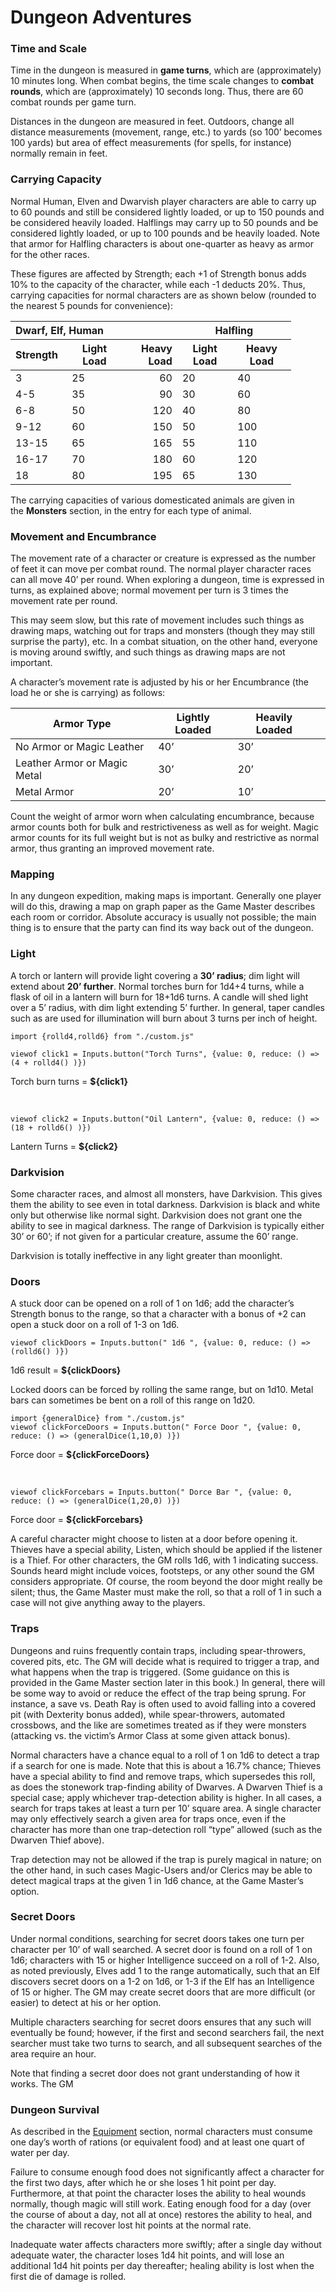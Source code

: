 # Dungeon Adventures

### Time and Scale 

Time in the dungeon is measured in **game turns**, which are (approximately) 10 minutes long. When combat begins, the time scale changes to **combat rounds**, which are (approximately) 10 seconds long. Thus, there are 60 combat rounds per game turn.

Distances in the dungeon are measured in feet. Outdoors, change all distance measurements (movement, range, etc.) to yards (so 100' becomes 100 yards) but area of effect measurements (for spells, for instance) normally remain in feet.


### Carrying Capacity

Normal Human, Elven and Dwarvish player characters are able to carry up to 60 pounds and still be considered lightly loaded, or up to 150 pounds and be considered heavily loaded. Halflings may carry up to 50 pounds and be considered lightly loaded, or up to 100 pounds and be heavily loaded. Note that armor for Halfling characters is about one-quarter as heavy as armor for the other races.

These figures are affected by Strength; each +1 of Strength bonus adds 10% to the capacity of the character, while each -1 deducts 20%. Thus, carrying capacities for normal characters are as shown below (rounded to the nearest 5 pounds for convenience):

+------------------------------------+------------+-------------+
|   Dwarf,   Elf,       Human        | Halfling                 |
+----------+------------+------------+------------+-------------+
| Strength | Light Load | Heavy Load | Light Load | Heavy Load  |
+:=========+============+===========:+============+=============+
| 3        | 25         |  60        |20          |  40         |
+----------+------------+------------+------------+-------------+
| 4-5      | 35         | 90         | 30         | 60          |
+----------+------------+------------+------------+-------------+
| 6-8      | 50         | 120        | 40         | 80          |
+----------+------------+------------+------------+-------------+
| 9-12     | 60         | 150        | 50         | 100         |
+----------+------------+------------+------------+-------------+
| 13-15    | 65         | 165        | 55         | 110         |
+----------+------------+------------+------------+-------------+
| 16-17    | 70         | 180        | 60         | 120         |
+----------+------------+------------+------------+-------------+
| 18       | 80         | 195        | 65         | 130         |
+----------+------------+------------+------------+-------------+

The carrying capacities of various domesticated animals are given in the **Monsters** section, in the entry for each type of animal.

### Movement and Encumbrance

The movement rate of a character or creature is expressed as the number of feet it can move per combat round. The normal player character races can all move 40' per round. When exploring a dungeon, time is expressed in turns, as explained above; normal movement per turn is 3 times the movement rate per round.

This may seem slow, but this rate of movement includes such things as drawing maps, watching out for traps and monsters (though they may still surprise the party), etc. In a combat situation, on the other hand, everyone is moving around swiftly, and such things as drawing maps are not important.

A character's movement rate is adjusted by his or her Encumbrance (the load he or she is carrying) as follows:

| Armor Type | Lightly Loaded | Heavily Loaded |
|---|----|-----|----|
| No Armor or Magic Leather | 40' | 30' |
| Leather Armor or Magic Metal | 30' | 20' |
| Metal Armor | 20' | 10' |

Count the weight of armor worn when calculating encumbrance, because armor counts both for bulk and restrictiveness as well as for weight. Magic armor counts for its full weight but is not as bulky and restrictive as normal armor, thus granting an improved movement rate.

### Mapping

In any dungeon expedition, making maps is important. Generally one player will do this, drawing a map on graph paper as the Game Master describes each room or corridor. Absolute accuracy is usually not possible; the main thing is to ensure that the party can find its way back out of the dungeon.

### Light

A torch or lantern will provide light covering a **30' radius**; dim light will extend about **20' further**. Normal torches burn for 1d4+4 turns, while a flask of oil in a lantern will burn for 18+1d6 turns. A candle will shed light over a 5' radius, with dim light extending 5' further. In general, taper candles such as are used for illumination will burn about 3 turns per inch of height.

::: {.column-margin}
```ojs
import {rolld4,rolld6} from "./custom.js"

viewof click1 = Inputs.button("Torch Turns", {value: 0, reduce: () => (4 + rolld4() )})

```

Torch burn turns = **${click1}**

<br>

```ojs
viewof click2 = Inputs.button("Oil Lantern", {value: 0, reduce: () => (18 + rolld6() )})
```

Lantern Turns = **${click2}**

:::

### Darkvision

Some character races, and almost all monsters, have Darkvision. This gives them the ability to see even in total darkness. Darkvision is black and white only but otherwise like normal sight. Darkvision does not grant one the ability to see in magical darkness. The range of Darkvision is typically either 30' or 60'; if not given for a particular creature, assume the 60' range.

Darkvision is totally ineffective in any light greater than moonlight.

### Doors

A stuck door can be opened on a roll of 1 on 1d6; add the character's Strength bonus to the range, so that a character with a bonus of +2 can open a stuck door on a roll of 1-3 on 1d6.

::: {.column-margin}
```ojs
viewof clickDoors = Inputs.button(" 1d6 ", {value: 0, reduce: () => (rolld6() )})
```

1d6 result = **${clickDoors}**
:::

Locked doors can be forced by rolling the same range, but on 1d10. Metal bars can sometimes be bent on a roll of this range on 1d20.

::: {.column-margin}
```ojs
import {generalDice} from "./custom.js"
viewof clickForceDoors = Inputs.button(" Force Door ", {value: 0, reduce: () => (generalDice(1,10,0) )})
```

Force door = **${clickForceDoors}**

<br>

```ojs
viewof clickForcebars = Inputs.button(" Dorce Bar ", {value: 0, reduce: () => (generalDice(1,20,0) )})
```

Force door = **${clickForcebars}**
:::

A careful character might choose to listen at a door before opening it. Thieves have a special ability, Listen, which should be applied if the listener is a Thief. For other characters, the GM rolls 1d6, with 1 indicating success. Sounds heard might include voices, footsteps, or any other sound the GM considers appropriate. Of course, the room beyond the door might really be silent; thus, the Game Master must make the roll, so that a roll of 1 in such a case will not give anything away to the players.

### Traps

Dungeons and ruins frequently contain traps, including spear-throwers, covered pits, etc. The GM will decide what is required to trigger a trap, and what happens when the trap is triggered. (Some guidance on this is provided in the Game Master section later in this book.) In general, there will be some way to avoid or reduce the effect of the trap being sprung. For instance, a save vs. Death Ray is often used to avoid falling into a covered pit (with Dexterity bonus added), while spear-throwers, automated crossbows, and the like are sometimes treated as if they were monsters (attacking vs. the victim's Armor Class at some given attack bonus).

Normal characters have a chance equal to a roll of 1 on 1d6 to detect a trap if a search for one is made. Note that this is about a 16.7% chance; Thieves have a special ability to find and remove traps, which supersedes this roll, as does the stonework trap-finding ability of Dwarves. A Dwarven Thief is a special case; apply whichever trap-detection ability is higher. In all cases, a search for traps takes at least a turn per 10' square area. A single character may only effectively search a given area for traps once, even if the character has more than one trap-detection roll "type" allowed (such as the Dwarven Thief above).

Trap detection may not be allowed if the trap is purely magical in nature; on the other hand, in such cases Magic-Users and/or Clerics may be able to detect magical traps at the given 1 in 1d6 chance, at the Game Master's option.

### Secret Doors

Under normal conditions, searching for secret doors takes one turn per character per 10' of wall searched. A secret door is found on a roll of 1 on 1d6; characters with 15 or higher Intelligence succeed on a roll of 1-2. Also, as noted previously, Elves add 1 to the range automatically, such that an Elf discovers secret doors on a 1-2 on 1d6, or 1-3 if the Elf has an Intelligence of 15 or higher. The GM may create secret doors that are more difficult (or easier) to detect at his or her option.

Multiple characters searching for secret doors ensures that any such will eventually be found; however, if the first and second searchers fail, the next searcher must take two turns to search, and all subsequent searches of the area require an hour.

Note that finding a secret door does not grant understanding of how it works. The GM

### Dungeon Survival

As described in the [Equipment](equipment.qmd) section, normal characters must consume one day's worth of rations (or equivalent food) and at least one quart of water per day.

Failure to consume enough food does not significantly affect a character for the first two days, after which he or she loses 1 hit point per day. Furthermore, at that point the character loses the ability to heal wounds normally, though magic will still work. Eating enough food for a day (over the course of about a day, not all at once) restores the ability to heal, and the character will recover lost hit points at the normal rate.

Inadequate water affects characters more swiftly; after a single day without adequate water, the character loses 1d4 hit points, and will lose an additional 1d4 hit points per day thereafter; healing ability is lost when the first die of damage is rolled.

